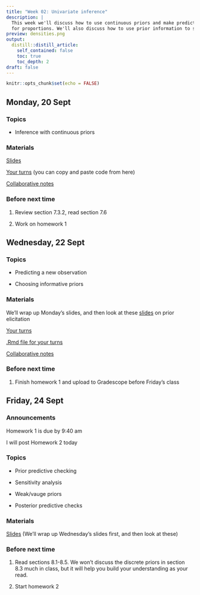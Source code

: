 ```yaml
---
title: "Week 02: Univariate inference"
description: |
  This week we'll discuss how to use continuous priors and make predictions 
  for proportions. We'll also discuss how to use prior information to select prior distributions.
preview: densities.png
output:
  distill::distill_article:
    self_contained: false
    toc: true
    toc_depth: 2
draft: false
---
```



```r
knitr::opts_chunk$set(echo = FALSE)
```


## Monday, 20 Sept

### Topics

- Inference with continuous priors

### Materials

[Slides](https://aloy.github.io/stat340-notes-fa21/03-prop-continuous-prior.pdf)

[Your turns](https://aloy.github.io/stat340-notes-fa21/03H-posterior-examples) (you can copy and paste code from here) 

[Collaborative notes](https://docs.google.com/document/d/1hqi2f3YOLiJ7OVtRGa9TWrkF0sW-Mku4mA2kNc9tpSQ/edit?usp=sharing)





### Before next time

1. Review section 7.3.2, read section 7.6

1. Work on homework 1



## Wednesday, 22 Sept

### Topics

- Predicting a new observation

- Choosing informative priors

### Materials

We'll wrap up Monday's slides, and then look at these [slides](https://aloy.github.io/stat340-notes-fa21/04-prior-elicitation.pdf) on prior elicitation

[Your turns](https://aloy.github.io/stat340-notes-fa21/04H-prior-elicitation.pdf)

[.Rmd file for your turns](https://aloy.github.io/stat340-notes-fa21/04H-prior-elicitation.Rmd)

[Collaborative notes](https://docs.google.com/document/d/1hxxIdmDbJxphO1YEpr255HuUDCTMvfTEGXIcq-or5t8/edit?usp=sharing)


### Before next time


1. Finish homework 1 and upload to Gradescope before Friday's class

## Friday, 24 Sept

### Announcements

Homework 1 is due by 9:40 am

I will post Homework 2 today

### Topics

- Prior predictive checking

- Sensitivity analysis

- Weak/vauge priors

- Posterior predictive checks

### Materials

[Slides](https://aloy.github.io/stat340-notes-fa21/05-weak-priors.pdf) (We'll wrap up Wednesday's slides first, and then look at these)


### Before next time

1. Read sections 8.1-8.5. We won't discuss the discrete priors in section 8.3 much in class, but it will help you build your understanding as your read. 

2. Start homework 2




